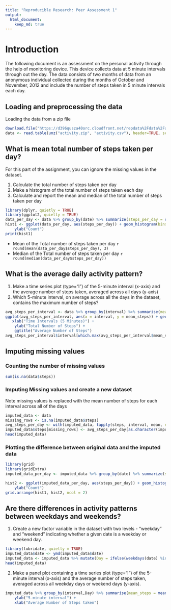 ---
title: "Reproducible Research: Peer Assessment 1"
output:
  html_document:
    keep_md: true
---
# Introduction
The following document is an assessment on the personal activity through the help of monitoring device. This device collects data at 5 minute intervals through out the day. The data consists of two months of data from an anonymous individual collected during the months of October and November, 2012 and include the number of steps taken in 5 minute intervals each day.

## Loading and preprocessing the data

Loading the data from a zip file
```{r echo = TRUE}
download.file("https://d396qusza40orc.cloudfront.net/repdata%2Fdata%2Factivity.zip", destfile = "activity.zip")
data <- read.table(unz("activity.zip", "activity.csv"), header=TRUE, sep = ",", colClasses = c("numeric", "factor", "numeric"))
```


## What is mean total number of steps taken per day?
For this part of the assignment, you can ignore the missing values in the dataset.

1. Calculate the total number of steps taken per day
2. Make a histogram of the total number of steps taken each day
3. Calculate and report the mean and median of the total number of steps taken per day
```{r echo = TRUE}
library(dplyr, quietly = TRUE)
library(ggplot2, quietly = TRUE)
data_per_day <- data %>% group_by(date) %>% summarize(steps_per_day = sum(steps, na.rm = TRUE))
hist1 <- ggplot(data_per_day, aes(steps_per_day)) + geom_histogram(bins = 20) + geom_vline(xintercept = mean(data_per_day$steps_per_day), size = 1.5, alpha = 0.5, col = "cyan") + xlab("Total Number of Steps Taken Each Day") +
    ylab("Count")
print(hist1)
```

* Mean of the Total number of steps taken per day `r round(mean(data_per_day$steps_per_day), 3)`
* Median of the Total number of steps taken per day `r round(median(data_per_day$steps_per_day))`

## What is the average daily activity pattern?

1. Make a time series plot (type="l") of the 5-minute interval (x-axis) and the average number of steps taken, averaged across all days (y-axis)
2. Which 5-minute interval, on average across all the days in the dataset, contains the maximum number of steps?

```{r}
avg_steps_per_interval <- data %>% group_by(interval) %>% summarise(mean_steps = mean(steps, na.rm = TRUE))
ggplot(avg_steps_per_interval, aes(x = interval, y = mean_steps)) + geom_line() +
   xlab("Time Intervals (5 Minutes)") +
    ylab("Total Number of Steps") +
    ggtitle("Average Number of Steps")
avg_steps_per_interval$interval[which.max(avg_steps_per_interval$mean_steps)]
```

## Imputing missing values
### Counting the number of missing values
```{R echo = TRUE}
sum(is.na(data$steps))
```

### Imputing Missing values and create a new dataset

Note missing values is replaced with the mean number of steps for each interval across all of the days

```{r echo = TRUE}
imputed_data <- data
missing_rows <- is.na(imputed_data$steps)
avg_steps_per_day <- with(imputed_data, tapply(steps, interval, mean, na.rm = TRUE))
imputed_data$steps[missing_rows] <- avg_steps_per_day[as.character(imputed_data$interval[missing_rows])]
head(imputed_data)
```

### Plotting the difference between original data and the imputed data

```{r echo = TRUE}
library(grid)
library(gridExtra)
imputed_data_per_day <- imputed_data %>% group_by(date) %>% summarize(steps_per_day = sum(steps))

hist2 <- ggplot(imputed_data_per_day, aes(steps_per_day)) + geom_histogram(bins = 20) + geom_vline(xintercept = mean(imputed_data_per_day$steps_per_day), size = 1.5, alpha = 0.5, col = "red") + xlab("Total no. of Steps Taken (Imputed Dataset)") +
    ylab("Count")
grid.arrange(hist1, hist2, ncol = 2)
```


## Are there differences in activity patterns between weekdays and weekends?

1. Create a new factor variable in the dataset with two levels - "weekday" and "weekend" indicating whether a given date is a weekday or weekend day.

```{r}
library(lubridate, quietly = TRUE)
imputed_data$date <- ymd(imputed_data$date)
imputed_data <- imputed_data %>% mutate(Day = ifelse(weekdays(date) %in% c("Saturday", "Sunday"), "Weekend", "Weekday"))
head(imputed_data)
```

2. Make a panel plot containing a time series plot (type="l") of the 5-minute interval (x-axis) and the average number of steps taken, averaged across all weekday days or weekend days (y-axis).

```{r}
imputed_data %>% group_by(interval,Day) %>% summarise(mean_steps = mean(steps, na.rm = TRUE)) %>% ggplot(aes(x = interval, y = mean_steps, col = Day)) +    geom_line() + facet_grid(Day~.) +
    ylab("5-minute interval") +
    xlab("Average Number of Steps taken")
```
